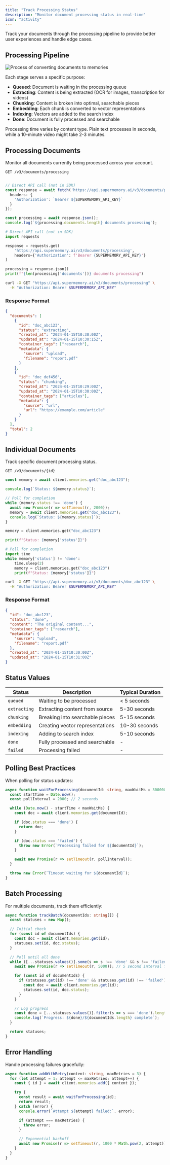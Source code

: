 ```yaml
---
title: "Track Processing Status"
description: "Monitor document processing status in real-time"
icon: "activity"
---
```


Track your documents through the processing pipeline to provide better user experiences and handle edge cases.

## Processing Pipeline

![Process of converting documents to memories](/images/pipeline.png)

Each stage serves a specific purpose:

- **Queued**: Document is waiting in the processing queue
- **Extracting**: Content is being extracted (OCR for images, transcription for videos)
- **Chunking**: Content is broken into optimal, searchable pieces
- **Embedding**: Each chunk is converted to vector representations
- **Indexing**: Vectors are added to the search index
- **Done**: Document is fully processed and searchable

<Note>
Processing time varies by content type. Plain text processes in seconds, while a 10-minute video might take 2-3 minutes.
</Note>

## Processing Documents

Monitor all documents currently being processed across your account.

`GET /v3/documents/processing`

<CodeGroup>

```typescript Typescript

// Direct API call (not in SDK)
const response = await fetch('https://api.supermemory.ai/v3/documents/processing', {
  headers: {
    'Authorization': `Bearer ${SUPERMEMORY_API_KEY}`
  }
});

const processing = await response.json();
console.log(`${processing.documents.length} documents processing`);
```

```python Python
# Direct API call (not in SDK)
import requests

response = requests.get(
    'https://api.supermemory.ai/v3/documents/processing',
    headers={'Authorization': f'Bearer {SUPERMEMORY_API_KEY}'}
)

processing = response.json()
print(f"{len(processing['documents'])} documents processing")
```

```bash cURL
curl -X GET "https://api.supermemory.ai/v3/documents/processing" \
  -H "Authorization: Bearer $SUPERMEMORY_API_KEY"
```

</CodeGroup>

### Response Format

```json
{
  "documents": [
    {
      "id": "doc_abc123",
      "status": "extracting",
      "created_at": "2024-01-15T10:30:00Z",
      "updated_at": "2024-01-15T10:30:15Z",
      "container_tags": ["research"],
      "metadata": {
        "source": "upload",
        "filename": "report.pdf"
      }
    },
    {
      "id": "doc_def456",
      "status": "chunking",
      "created_at": "2024-01-15T10:29:00Z",
      "updated_at": "2024-01-15T10:30:00Z",
      "container_tags": ["articles"],
      "metadata": {
        "source": "url",
        "url": "https://example.com/article"
      }
    }
  ],
  "total": 2
}
```

## Individual Documents

Track specific document processing status.

`GET /v3/documents/{id}`

<CodeGroup>

```typescript Typescript
const memory = await client.memories.get("doc_abc123");

console.log(`Status: ${memory.status}`);

// Poll for completion
while (memory.status !== 'done') {
  await new Promise(r => setTimeout(r, 2000));
  memory = await client.memories.get("doc_abc123");
  console.log(`Status: ${memory.status}`);
}
```

```python Python
memory = client.memories.get("doc_abc123")

print(f"Status: {memory['status']}")

# Poll for completion
import time
while memory['status'] != 'done':
    time.sleep(2)
    memory = client.memories.get("doc_abc123")
    print(f"Status: {memory['status']}")
```

```bash cURL
curl -X GET "https://api.supermemory.ai/v3/documents/doc_abc123" \
  -H "Authorization: Bearer $SUPERMEMORY_API_KEY"
```

</CodeGroup>

### Response Format

```json
{
  "id": "doc_abc123",
  "status": "done",
  "content": "The original content...",
  "container_tags": ["research"],
  "metadata": {
    "source": "upload",
    "filename": "report.pdf"
  },
  "created_at": "2024-01-15T10:30:00Z",
  "updated_at": "2024-01-15T10:31:00Z"
}
```

## Status Values

| Status | Description | Typical Duration |
|--------|-------------|------------------|
| `queued` | Waiting to be processed | < 5 seconds |
| `extracting` | Extracting content from source | 5-30 seconds |
| `chunking` | Breaking into searchable pieces | 5-15 seconds |
| `embedding` | Creating vector representations | 10-30 seconds |
| `indexing` | Adding to search index | 5-10 seconds |
| `done` | Fully processed and searchable | - |
| `failed` | Processing failed | - |

## Polling Best Practices

When polling for status updates:

```typescript
async function waitForProcessing(documentId: string, maxWaitMs = 300000) {
  const startTime = Date.now();
  const pollInterval = 2000; // 2 seconds

  while (Date.now() - startTime < maxWaitMs) {
    const doc = await client.memories.get(documentId);

    if (doc.status === 'done') {
      return doc;
    }

    if (doc.status === 'failed') {
      throw new Error(`Processing failed for ${documentId}`);
    }

    await new Promise(r => setTimeout(r, pollInterval));
  }

  throw new Error(`Timeout waiting for ${documentId}`);
}
```

## Batch Processing

For multiple documents, track them efficiently:

```typescript
async function trackBatch(documentIds: string[]) {
  const statuses = new Map();

  // Initial check
  for (const id of documentIds) {
    const doc = await client.memories.get(id);
    statuses.set(id, doc.status);
  }

  // Poll until all done
  while ([...statuses.values()].some(s => s !== 'done' && s !== 'failed')) {
    await new Promise(r => setTimeout(r, 5000)); // 5 second interval for batch

    for (const id of documentIds) {
      if (statuses.get(id) !== 'done' && statuses.get(id) !== 'failed') {
        const doc = await client.memories.get(id);
        statuses.set(id, doc.status);
      }
    }

    // Log progress
    const done = [...statuses.values()].filter(s => s === 'done').length;
    console.log(`Progress: ${done}/${documentIds.length} complete`);
  }

  return statuses;
}
```

## Error Handling

Handle processing failures gracefully:

```typescript
async function addWithRetry(content: string, maxRetries = 3) {
  for (let attempt = 1; attempt <= maxRetries; attempt++) {
    const { id } = await client.memories.add({ content });

    try {
      const result = await waitForProcessing(id);
      return result;
    } catch (error) {
      console.error(`Attempt ${attempt} failed:`, error);

      if (attempt === maxRetries) {
        throw error;
      }

      // Exponential backoff
      await new Promise(r => setTimeout(r, 1000 * Math.pow(2, attempt)));
    }
  }
}
```